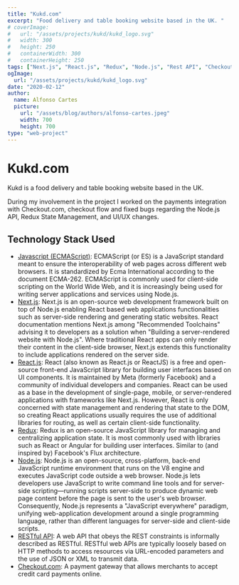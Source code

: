 ```yaml
---
title: "Kukd.com"
excerpt: "Food delivery and table booking website based in the UK. "
# coverImage:
#   url: "/assets/projects/kukd/kukd_logo.svg"
#   width: 300
#   height: 250
#   containerWidth: 300
#   containerHeight: 250
tags: ["Next.js", "React.js", "Redux", "Node.js", "Rest API", "Checkout.com"]
ogImage:
  url: "/assets/projects/kukd/kukd_logo.svg"
date: "2020-02-12"
author:
  name: Alfonso Cartes
  picture:
    url: "/assets/blog/authors/alfonso-cartes.jpeg"
    width: 700
    height: 700
type: "web-project"
---
```


# Kukd.com

Kukd is a food delivery and table booking website based in the UK.

During my involvement in the project I worked on the payments integration with Checkout.com, checkout flow and fixed bugs regarding the Node.js API, Redux State Management, and UI/UX changes.

<DesktopScreenshots post="kukd" />

## Technology Stack Used

- [Javascript (ECMAScript)](https://tc39.es/ecma262/): ECMAScript (or ES) is a JavaScript standard meant to ensure the interoperability of web pages across different web browsers. It is standardized by Ecma International according to the document ECMA-262. ECMAScript is commonly used for client-side scripting on the World Wide Web, and it is increasingly being used for writing server applications and services using Node.js.
- [Next.js](https://nextjs.org/): Next.js is an open-source web development framework built on top of Node.js enabling React based web applications functionalities such as server-side rendering and generating static websites. React documentation mentions Next.js among "Recommended Toolchains" advising it to developers as a solution when "Building a server-rendered website with Node.js". Where traditional React apps can only render their content in the client-side browser, Next.js extends this functionality to include applications rendered on the server side.
- [React.js](https://reactjs.org/): React (also known as React.js or ReactJS) is a free and open-source front-end JavaScript library for building user interfaces based on UI components. It is maintained by Meta (formerly Facebook) and a community of individual developers and companies. React can be used as a base in the development of single-page, mobile, or server-rendered applications with frameworks like Next.js. However, React is only concerned with state management and rendering that state to the DOM, so creating React applications usually requires the use of additional libraries for routing, as well as certain client-side functionality.
- [Redux](https://redux.js.org/): Redux is an open-source JavaScript library for managing and centralizing application state. It is most commonly used with libraries such as React or Angular for building user interfaces. Similar to (and inspired by) Facebook's Flux architecture.
- [Node.js](https://nodejs.org/): Node.js is an open-source, cross-platform, back-end JavaScript runtime environment that runs on the V8 engine and executes JavaScript code outside a web browser. Node.js lets developers use JavaScript to write command line tools and for server-side scripting—running scripts server-side to produce dynamic web page content before the page is sent to the user's web browser. Consequently, Node.js represents a "JavaScript everywhere" paradigm, unifying web-application development around a single programming language, rather than different languages for server-side and client-side scripts.
- [RESTful API](https://restfulapi.net/): A web API that obeys the REST constraints is informally described as RESTful. RESTful web APIs are typically loosely based on HTTP methods to access resources via URL-encoded parameters and the use of JSON or XML to transmit data.
- [Checkout.com](https://checkout.com/): A payment gateway that allows merchants to accept credit card payments online.
